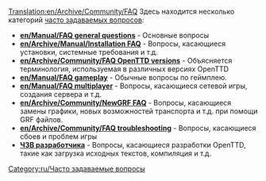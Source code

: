 [[Translation:en/Archive/Community/FAQ]]
{{ru/Перевод|en/Archive/Community/FAQ|0}}
{{ru/Manual/Оглавление}}
Здесь находится несколько категорий [https://www.wikipedia.org/wiki/ru:FAQ часто задаваемых вопросов]:

*'''[[en/Manual/FAQ general questions]]''' - Основные вопросы
*'''[[en/Archive/Manual/Installation FAQ]]''' - Вопросы, касающиеся установки, системные требования и т.д.
*'''[[en/Archive/Community/FAQ OpenTTD versions]]''' - Объясняется терминология, используемая в различных версиях OpenTTD
*'''[[en/Manual/FAQ gameplay]]''' - Обычные вопросы по геймплею.
*'''[[en/Manual/FAQ multiplayer]]''' - Вопросы, касающиеся сетевой игры, создания сервера и т.д.
*'''[[en/Archive/Community/NewGRF FAQ]]''' - Вопросы, касающиеся замены графики, новых возможностей транспорта и т.д. при помощи GRF файлов.
*'''[[en/Archive/Community/FAQ troubleshooting]]''' - Вопросы, касающиеся сбоев и проблем игры
*'''[[ru/Development/Часто задаваемые вопросы разработчика|ЧЗВ разработчика]]''' - Вопросы, касающиеся разработки OpenTTD, такие как загрузка исходных текстов, компиляция и т.д.
[[Category:ru/Часто задаваемые вопросы]]